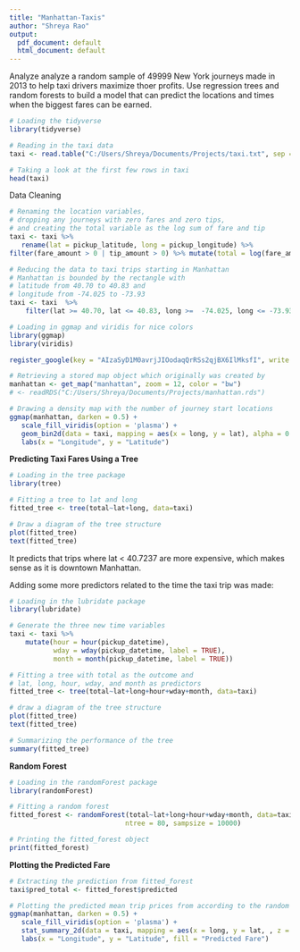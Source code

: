 ---
title: "Manhattan-Taxis"
author: "Shreya Rao"
output:
  pdf_document: default
  html_document: default
---

Analyze analyze a random sample of 49999 New York journeys made in 2013 to help taxi drivers maximize thoer profits. Use regression trees and random forests to build a model that can predict the locations and times when the biggest fares can be earned.

```{r}
# Loading the tidyverse
library(tidyverse)

# Reading in the taxi data
taxi <- read.table("C:/Users/Shreya/Documents/Projects/taxi.txt", sep = ",", header = T)

# Taking a look at the first few rows in taxi
head(taxi)
```


Data Cleaning
```{r}
# Renaming the location variables,
# dropping any journeys with zero fares and zero tips,
# and creating the total variable as the log sum of fare and tip
taxi <- taxi %>%
   rename(lat = pickup_latitude, long = pickup_longitude) %>% 
filter(fare_amount > 0 | tip_amount > 0) %>% mutate(total = log(fare_amount + tip_amount))
```

```{r}
# Reducing the data to taxi trips starting in Manhattan
# Manhattan is bounded by the rectangle with 
# latitude from 40.70 to 40.83 and 
# longitude from -74.025 to -73.93
taxi <- taxi  %>% 
    filter(lat >= 40.70, lat <= 40.83, long >=  -74.025, long <= -73.93)
```

```{r}
# Loading in ggmap and viridis for nice colors
library(ggmap)
library(viridis)

register_google(key = "AIzaSyD1M0avrjJIOodaqQrRSs2qjBX6IlMksfI", write = TRUE)

# Retrieving a stored map object which originally was created by
manhattan <- get_map("manhattan", zoom = 12, color = "bw")
# <- readRDS("C:/Users/Shreya/Documents/Projects/manhattan.rds")

# Drawing a density map with the number of journey start locations
ggmap(manhattan, darken = 0.5) +
   scale_fill_viridis(option = 'plasma') +
   geom_bin2d(data = taxi, mapping = aes(x = long, y = lat), alpha = 0.6) + 
   labs(x = "Longitude", y = "Latitude")
```


**Predicting Taxi Fares Using a Tree**
```{r}
# Loading in the tree package
library(tree)

# Fitting a tree to lat and long
fitted_tree <- tree(total~lat+long, data=taxi)

# Draw a diagram of the tree structure
plot(fitted_tree)
text(fitted_tree)
```

It predicts that trips where lat < 40.7237 are more expensive, which makes sense as it is downtown Manhattan.

Adding some more predictors related to the time the taxi trip was made:
```{r}
# Loading in the lubridate package
library(lubridate)

# Generate the three new time variables
taxi <- taxi %>% 
    mutate(hour = hour(pickup_datetime), 
           wday = wday(pickup_datetime, label = TRUE), 
           month = month(pickup_datetime, label = TRUE))
```


```{r}
# Fitting a tree with total as the outcome and 
# lat, long, hour, wday, and month as predictors
fitted_tree <- tree(total~lat+long+hour+wday+month, data=taxi)

# draw a diagram of the tree structure
plot(fitted_tree)
text(fitted_tree)

# Summarizing the performance of the tree
summary(fitted_tree)
```


**Random Forest**
```{r}
# Loading in the randomForest package
library(randomForest)

# Fitting a random forest
fitted_forest <- randomForest(total~lat+long+hour+wday+month, data=taxi,
                             ntree = 80, sampsize = 10000)

# Printing the fitted_forest object
print(fitted_forest)
```


**Plotting the Predicted Fare**
```{r}
# Extracting the prediction from fitted_forest
taxi$pred_total <- fitted_forest$predicted

# Plotting the predicted mean trip prices from according to the random forest
ggmap(manhattan, darken = 0.5) +
   scale_fill_viridis(option = 'plasma') +
   stat_summary_2d(data = taxi, mapping = aes(x = long, y = lat, , z = pred_total), alpha = 0.6) + 
   labs(x = "Longitude", y = "Latitude", fill = "Predicted Fare")
```

<!-- **Plotting the Actual Fare** -->
<!-- ```{r} -->
<!-- # Function that returns the mean *if* there are 15 or more datapoints -->
<!-- mean_if_enough_data <- function(x) {  -->
<!--     ifelse(length(x) >= 15, mean(x), NA)  -->
<!-- } -->

<!-- # Plotting the mean trip prices from the data -->
<!-- ggmap(manhattan, darken = 0.5) + -->
<!--    scale_fill_viridis(option = 'plasma') + -->
<!--    stat_summary_2d(data = taxi, mapping = aes(x = long, y = lat, ,  -->
<!--                         z = total, fun = mean_if_enough_data), alpha = 0.6) +  -->
<!--    labs(x = "Longitude", y = "Latitude", fill = "Predicted Fare") -->
<!-- ``` -->

